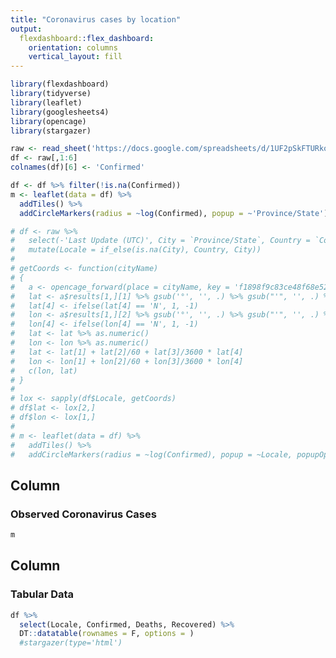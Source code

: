 ```yaml
---
title: "Coronavirus cases by location"
output: 
  flexdashboard::flex_dashboard:
    orientation: columns
    vertical_layout: fill
---
```


```r
library(flexdashboard)
library(tidyverse)
library(leaflet)
library(googlesheets4)
library(opencage)
library(stargazer)

raw <- read_sheet('https://docs.google.com/spreadsheets/d/1UF2pSkFTURko2OvfHWWlFpDFAr1UxCBA4JLwlSP6KFo/')
df <- raw[,1:6]
colnames(df)[6] <- 'Confirmed'

df <- df %>% filter(!is.na(Confirmed))
m <- leaflet(data = df) %>%
  addTiles() %>%
  addCircleMarkers(radius = ~log(Confirmed), popup = ~'Province/State')

# df <- raw %>% 
#   select(-'Last Update (UTC)', City = `Province/State`, Country = `Country/Region`) %>% 
#   mutate(Locale = if_else(is.na(City), Country, City))
# 
# getCoords <- function(cityName)
# {
#   a <- opencage_forward(place = cityName, key = 'f1898f9c83ce48f68e522e01957384de')
#   lat <- a$results[1,][1] %>% gsub('°', '', .) %>% gsub("'", '', .) %>% str_split(' ') %>% unlist()
#   lat[4] <- ifelse(lat[4] == 'N', 1, -1)
#   lon <- a$results[1,][2] %>% gsub('°', '', .) %>% gsub("'", '', .) %>% str_split(' ') %>% unlist()
#   lon[4] <- ifelse(lon[4] == 'N', 1, -1)
#   lat <- lat %>% as.numeric()
#   lon <- lon %>% as.numeric()
#   lat <- lat[1] + lat[2]/60 + lat[3]/3600 * lat[4]
#   lon <- lon[1] + lon[2]/60 + lon[3]/3600 * lon[4]
#   c(lon, lat)
# }
# 
# lox <- sapply(df$Locale, getCoords)
# df$lat <- lox[2,]
# df$lon <- lox[1,]
# 
# m <- leaflet(data = df) %>%
#   addTiles() %>%
#   addCircleMarkers(radius = ~log(Confirmed), popup = ~Locale, popupOptions = )


```

Column {data-width=750}
-----------------------------------------------------------------------

### Observed Coronavirus Cases

```r
m
```

Column {data-width=250}
-----------------------------------------------------------------------

### Tabular Data

```r
df %>% 
  select(Locale, Confirmed, Deaths, Recovered) %>%
  DT::datatable(rownames = F, options = )
  #stargazer(type='html')
```


